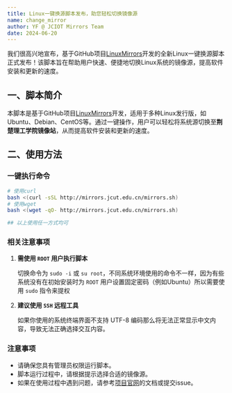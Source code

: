 ```yaml
---
title: Linux一键换源脚本发布，助您轻松切换镜像源
name: change_mirror
author: YF @ JCIOT Mirrors Team
date: 2024-06-20
---
```


我们很高兴地宣布，基于GitHub项目[LinuxMirrors](https://github.com/SuperManito/LinuxMirrors)开发的全新Linux一键换源脚本正式发布！该脚本旨在帮助用户快速、便捷地切换Linux系统的镜像源，提高软件安装和更新的速度。

## 一、脚本简介

本脚本是基于GitHub项目[LinuxMirrors](https://github.com/SuperManito/LinuxMirrors)开发，适用于多种Linux发行版，如Ubuntu、Debian、CentOS等。通过一键操作，用户可以轻松将系统源切换至**荆楚理工学院镜像站**，从而提高软件安装和更新的速度。

## 二、使用方法

### 一键执行命令
```bash
# 使用curl
bash <(curl -sSL http://mirrors.jcut.edu.cn/mirrors.sh)
# 使用wget
bash <(wget -qO- http://mirrors.jcut.edu.cn/mirrors.sh)

## 以上使用任一方式均可
```

### 相关注意事项

 1. **需使用 `ROOT` 用户执行脚本**

    切换命令为 `sudo -i` 或 `su root`，不同系统环境使用的命令不一样，因为有些系统没有在初始安装时为 `ROOT` 用户设置固定密码（例如Ubuntu）所以需要使用 `sudo` 指令来提权

 2. **建议使用 `SSH` 远程工具**

    如果你使用的系统终端界面不支持 UTF-8 编码那么将无法正常显示中文内容，导致无法正确选择交互内容。

### 注意事项

 * 请确保您具有管理员权限运行脚本。
 * 脚本运行过程中，请根据提示选择合适的镜像源。
 * 如果在使用过程中遇到问题，请参考[项目官网](https://linuxmirrors.cn/)的文档或提交issue。
